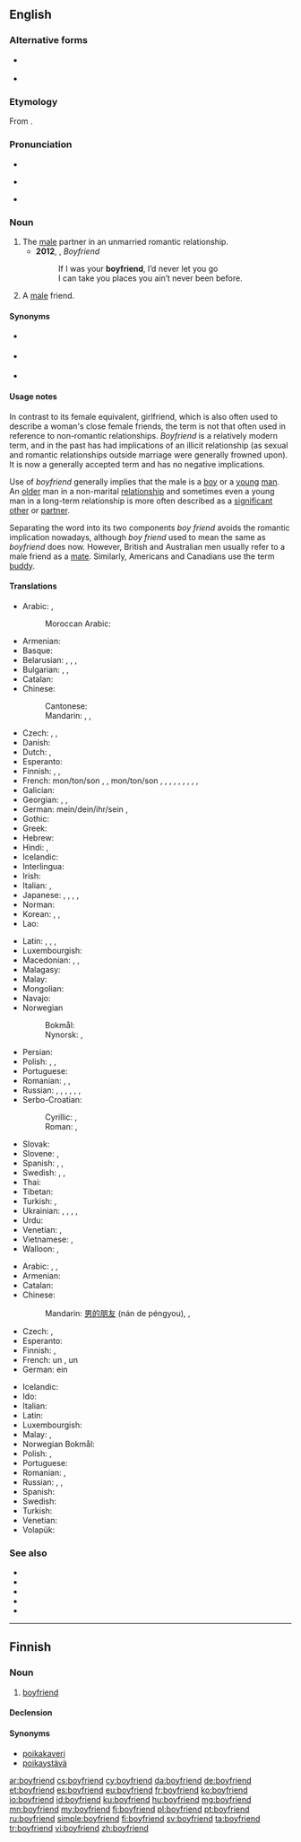 ==English==

===Alternative forms===
* {{l|en|boy friend}} {{qualifier|dated}}
* {{l|en|boy-friend}} {{qualifier|dated}}

===Etymology===
From {{compound|en|boy|friend}}.

===Pronunciation===
* {{IPA|/ˈbɔɪ.ˌfrɛnd/|lang=en}}
* {{a|US}} {{IPA|/ˈbɔɪ.ˌfrɛnd/|/ˈbɔɪ.ˌfrɪnd/|lang=en}}
* {{audio|En-us-boyfriend.ogg|Audio (US)|lang=en}}

===Noun===
{{en-noun}}

# The [[male]] partner in an unmarried romantic relationship.
#* '''2012''', {{w|Justin Bieber}}, ''Boyfriend''
#*: If I was your '''boyfriend''', I’d never let you go<br>I can take you places you ain’t never been before.
# A [[male]] friend.

====Synonyms====
* {{sense|male friend}} {{l|en|guyfriend}} {{qualifier|slang}}
* {{sense|male friend}} {{l|en|buddy}}
* {{sense|male friend}} {{l|en|pal}}

====Usage notes====
In contrast to its female equivalent, girlfriend, which is also often used to describe a woman's close female friends, the term is not that often used in reference to non-romantic relationships. ''Boyfriend'' is a relatively modern term, and in the past has had implications of an illicit relationship (as sexual and romantic relationships outside marriage were generally frowned upon). It is now a generally accepted term and has no negative implications.

Use of ''boyfriend'' generally implies that the male is a [[boy]] or a [[young]] [[man]]. An [[old]]er man in a non-marital [[relationship]] and sometimes even a young man in a long-term relationship is more often described as a [[significant other]] or [[partner]].

Separating the word into its two components ''boy friend'' avoids the romantic implication nowadays, although ''boy friend'' used to mean the same as ''boyfriend'' does now. However, British and Australian men usually refer to a male friend as a [[mate]]. Similarly, Americans and Canadians use the term [[buddy]].

====Translations====
{{trans-top|male partner in a romantic relationship}}
* Arabic: {{t|ar|خَلِيل|m}}, {{t|ar|رَفِيق|m}}
*: Moroccan Arabic: {{t|ary|صحاب|m|tr=ṣḥæb|alt=صْحاب}}
* Armenian: {{t+|hy|ընկեր}}
* Basque: {{t+|eu|mutil-lagun}}
* Belarusian: {{t|be|каха́нак|m|sc=Cyrl}}, {{t|be|хло́пец|m|sc=Cyrl}}, {{t|be|ся́бар|m|sc=Cyrl}}, {{t|be|прыя́цель|m|sc=Cyrl}}
* Bulgarian: {{t+|bg|га́дже|n}} {{qualifier|boyfriend or girlfriend}}, {{t+|bg|прия́тел|m|sc=Cyrl}}, {{t+|bg|момче́|n|sc=Cyrl}}
* Catalan: {{t+|ca|xicot|m}}
* Chinese:
*: Cantonese: {{t|yue|男朋友|tr=naam4 pang4 jau5|sc=Hani}}
*: Mandarin: {{t+|cmn|男朋友|tr=nánpéngyou|sc=Hani}}, {{qualifier|boyfriend or [[girlfriend]]}} {{t|cmn|對象|sc=Hani}}, {{t+|cmn|对象|tr=duìxiàng|sc=Hani}}
* Czech: {{t+|cs|přítel|m}}, {{t+|cs|kluk|m}}, {{t+|cs|milenec|m}}
* Danish: {{t+|da|kæreste}}
* Dutch: {{t+|nl|vriend|m}}, {{t+|nl|lief|n}}
* Esperanto: {{t|eo|koramiko}}
* Finnish: {{t+|fi|poikaystävä}}, {{t|fi|poikakaveri}} {{qualifier|boy}}, {{t+|fi|miesystävä}} {{qualifier|adult}}
* French: mon/ton/son {{t+|fr|ami|m}}, {{t+|fr|petit ami|m}} {{qualifier|dated, adolescents}}, mon/ton/son {{t+|fr|copain|m}}, {{t+|fr|petit copain|m}} {{qualifier|dated, adolescents}}, {{t+|fr|chum|m}} {{qualifier|Quebec}}, {{t+|fr|mec|m}} {{qualifier|adolescents}}, {{t+|fr|keum|m}} {{qualifier|adolescents}}, {{t+|fr|chéri|m}}, {{t+|fr|compagnon|m}} {{qualifier|adults}}, {{t+|fr|partenaire|m}} {{qualifier|adults}}, {{t+|fr|amoureux|m}}, {{t+|fr|sigisbée|m}}
* Galician: {{t+|gl|noivo|m}}
* Georgian: {{t|ka|შეყვარებული|sc=Geor}}, {{t|ka|მეგობარი ბიჭი|sc=Geor}}, {{t|ka|მეგობარი კაცი|sc=Geor}}
* German: mein/dein/ihr/sein {{t+|de|Freund|m}}, {{t|de|Boyfriend|m}}
* Gothic: {{t|got|𐌷𐌿𐌻𐌸𐌰|m|sc=Goth}}
* Greek: {{t+|el|γκόμενος|m|sc=Grek}}
* Hebrew: {{t+|he|חבר|m|tr=khaver}}
* Hindi: {{t|hi|बॉयफ़्रेंड|m|tr=boyfreṇḍ|sc=Deva}}, {{t|hi|बॉयफ्रेंड|m|tr=boyfreṇḍ, boyphreṇḍ|sc=Deva}}
* Icelandic: {{t+|is|kærasti|m}}
* Interlingua: {{t|ia|nuptio}}
* Irish: {{t|ga|stócach|m}}
* Italian: {{t+|it|ragazzo|m}}, {{t+|it|fidanzato|m}}
* Japanese: {{t+|ja|カレ|tr=kare}}, {{t+|ja|彼|tr=[[かれ]], kare}} {{qualifier|it has two meanings, a fiance and he(pronoun).}}, {{t+|ja|彼氏|tr=[[かれし]], kareshi}}, {{t|ja|カレシ|tr=kareshi}}, {{t|ja|ボーイフレンド|tr=bōifurendo}}
* Norman: {{t|nrf|galant|m}}
* Korean: {{t|ko|남자친구|sc=Hang}}, {{t|ko|보이프렌드|sc=Kore}}, {{t+|ko|애인|sc=Kore}} {{qualifier|boyfriend or girlfriend}}
* Lao: {{t|lo|ຜູ້ບ່າວ|sc=Laoo}}
{{trans-mid}}
* Latin: {{t+|la|amans}}, {{t+|la|amator}}, {{t|la|amiculus}}, {{t+|la|amicus}}
* Luxembourgish: {{t+|lb|Frënd|m}}
* Macedonian: {{t|mk|мо́мче|n|sc=Cyrl}}, {{t|mk|де́чко|m|sc=Cyrl}}, {{t|mk|при́јател|m|sc=Cyrl}}
* Malagasy: {{t+|mg|sipa}}
* Malay: {{t|ms|teman lelaki}}
* Mongolian: {{t|mn|найз банди|sc=Cyrl}}
* Navajo: {{t|nv|hweʼeshkii}}
* Norwegian
*: Bokmål: {{t+|nb|kjæreste|m}}
*: Nynorsk: {{t|nn|kjærast|m}}, {{t|nn|kjæraste|m}}
* Persian: {{t|fa|دوست‌پسر|tr=dust-pesar|sc=fa-Arab}}
* Polish: {{t+|pl|chłopak|m}}, {{qualifier|colloquial, boyfriend or girlfriend}} {{t+|pl|sympatia|f}}, {{t+|pl|przyjaciel|m}}
* Portuguese: {{t+|pt|namorado|m}}
* Romanian: {{t+|ro|prieten|m}}, {{t+|ro|iubit|m}}, {{t+|ro|amant|m}}
* Russian: {{t+|ru|кавале́р|m}}, {{t+|ru|друг|m}}, {{t+|ru|па́рень|m}}, {{t+|ru|возлю́бленный|m}}, {{t+|ru|бойфре́нд|m|tr=bojfrɛ́nd}}, {{t+|ru|ухажёр|m}}, {{t+|ru|прия́тель|m}}
* Serbo-Croatian:
*: Cyrillic: {{t|sh|дечко|m}}, {{t|sh|пријатељ|m}}
*: Roman: {{t+|sh|dečko|m}}, {{t+|sh|prijatelj|m}}
* Slovak: {{t|sk|priateľ|m}}
* Slovene: {{t+|sl|fant|m}}, {{t+|sl|prijatelj|m}}
* Spanish: {{t+|es|novio|m}}, {{qualifier|Chile}} {{t+|es|pololo|m}}, {{t+|es|enamorado|m}}
* Swedish: {{t+|sv|pojkvän}}, {{t+|sv|kille}}, {{t+|sv|käraste|c}}
* Thai: {{t+|th|แฟน|tr=faen|sc=Thai}} {{qualifier|boyfriend or girlfriend}}
* Tibetan: {{t|bo|དགའ་རོགས|sc=Tibt}}
* Turkish: {{t|tr|erkek arkadaş}}, {{t+|tr|sevgili}}
* Ukrainian: {{t+|uk|коха́ний|m|sc=Cyrl}}, {{t+|uk|па́рубок|m|sc=Cyrl}}, {{t+|uk|хло́пець|m|sc=Cyrl}}, {{t+|uk|друг|m|sc=Cyrl}}, {{t|uk|прия́тель|m|sc=Cyrl}}
* Urdu: {{t|ur|بوایفرینڈ|m|tr=boyfreṇḍ|sc=ur-Arab}}
* Venetian: {{t+|vec|moros|m}}, {{t|vec|moroxo|m}}
* Vietnamese: {{t|vi|bạn trai}}, {{qualifier|also girlfriend; lover}} {{t+|vi|người yêu}}
* Walloon: {{t+|wa|galant|m}}, {{t+|wa|madjopin|m}}
{{trans-bottom}}

{{trans-top|male friend}}
* Arabic: {{t|ar|صَدِيق|m}}, {{t|ar|رَفِيق|m}}, {{t|ar|زَمِيل|m}}
* Armenian: {{t+|hy|ընկեր}}
* Catalan: {{t+|ca|amic|m}}
* Chinese:
*: Mandarin: {{qualifier|male friend}} [[男]][[的]][[朋友]] (nán de péngyou), {{qualifier|buddy}} {{t-check|cmn|哥們兒|sc=Hani}}, {{t+check|cmn|哥们儿|tr=gēmenr|sc=Hani}}
* Czech: {{t+|cs|přítel|m}}, {{t+|cs|kamarád|m}}
* Esperanto: {{t|eo|viramiko}}
* Finnish: {{t+|fi|kaveri}}, {{t+|fi|ystävä}}
* French: un {{t+|fr|ami|m}}, un {{t+|fr|copain|m}}
* German: ein {{t+|de|Freund|m}}
{{trans-mid}}
* Icelandic: {{t+|is|vinur|m}}
* Ido: {{t+|io|amikulo}}
* Italian: {{t+|it|amico|m}}
* Latin: {{t+|la|amicus|m}}
* Luxembourgish: {{t+|lb|Frënd|m}}
* Malay: {{t|ms|teman lelaki}}, {{t|ms|kawan lelaki}}
* Norwegian Bokmål: {{t+|nb|venn|m}}
* Polish: {{t+|pl|przyjaciel|m}}, {{t+|pl|kumpel|m}}
* Portuguese: {{t+|pt|amigo|m}}
* Romanian: {{t+|ro|prieten|m}}, {{t+|ro|amic|m}}
* Russian: {{t+|ru|друг|m}}, {{t+|ru|прия́тель|m}}, {{t+|ru|това́рищ|m}}
* Spanish: {{t+|es|amigo|m}}
* Swedish: {{t|sv|killkompis|c}}
* Turkish: {{t+|tr|arkadaş}}
* Venetian: {{t+|vec|amigo|m}}
* Volapük: {{t+|vo|hiflen}}
{{trans-bottom}}

===See also===
* {{l|en|fiancé}}
* {{l|en|girlfriend}}
* {{l|en|husband}}
* {{l|en|lover}}
* {{l|en|significant other}}

----

==Finnish==

===Noun===
{{fi-noun}}

# {{lb|fi|rare}} [[#English|boyfriend]]

====Declension====
{{fi-decl-risti|boyfriend|||ä|i=0}}

====Synonyms====
* [[poikakaveri]]
* [[poikaystävä]]

[[ar:boyfriend]]
[[cs:boyfriend]]
[[cy:boyfriend]]
[[da:boyfriend]]
[[de:boyfriend]]
[[et:boyfriend]]
[[es:boyfriend]]
[[eu:boyfriend]]
[[fr:boyfriend]]
[[ko:boyfriend]]
[[io:boyfriend]]
[[id:boyfriend]]
[[ku:boyfriend]]
[[hu:boyfriend]]
[[mg:boyfriend]]
[[mn:boyfriend]]
[[my:boyfriend]]
[[fj:boyfriend]]
[[pl:boyfriend]]
[[pt:boyfriend]]
[[ru:boyfriend]]
[[simple:boyfriend]]
[[fi:boyfriend]]
[[sv:boyfriend]]
[[ta:boyfriend]]
[[tr:boyfriend]]
[[vi:boyfriend]]
[[zh:boyfriend]]